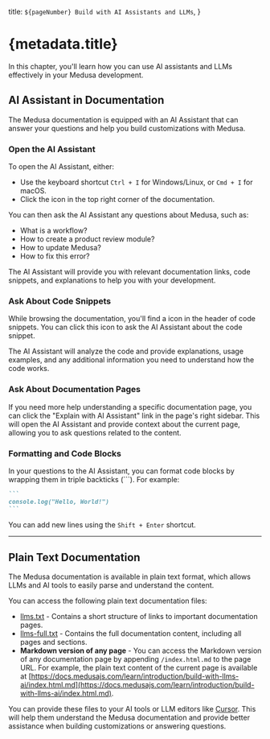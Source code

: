 
  title: `${pageNumber} Build with AI Assistants and LLMs`,
}

# {metadata.title}

In this chapter, you'll learn how you can use AI assistants and LLMs effectively in your Medusa development.

## AI Assistant in Documentation

The Medusa documentation is equipped with an AI Assistant that can answer your questions and help you build customizations with Medusa.

### Open the AI Assistant

To open the AI Assistant, either:

- Use the keyboard shortcut `Ctrl + I` for Windows/Linux, or `Cmd + I` for macOS.
- Click the <InlineIcon Icon={AiAssistent} alt="AI Assistant" /> icon in the top right corner of the documentation.

You can then ask the AI Assistant any questions about Medusa, such as:

- What is a workflow?
- How to create a product review module?
- How to update Medusa?
- How to fix this error?

The AI Assistant will provide you with relevant documentation links, code snippets, and explanations to help you with your development.

### Ask About Code Snippets

While browsing the documentation, you'll find a <InlineIcon Icon={AiAssistentLuminosity} alt="AI Assistant" /> icon in the header of code snippets. You can click this icon to ask the AI Assistant about the code snippet.

The AI Assistant will analyze the code and provide explanations, usage examples, and any additional information you need to understand how the code works.

### Ask About Documentation Pages

If you need more help understanding a specific documentation page, you can click the "Explain with AI Assistant" link in the page's right sidebar. This will open the AI Assistant and provide context about the current page, allowing you to ask questions related to the content.

### Formatting and Code Blocks

In your questions to the AI Assistant, you can format code blocks by wrapping them in triple backticks (```). For example:

~~~markdown
```
console.log("Hello, World!")
```
~~~

You can add new lines using the `Shift + Enter` shortcut.

---

## Plain Text Documentation

The Medusa documentation is available in plain text format, which allows LLMs and AI tools to easily parse and understand the content.

You can access the following plain text documentation files:

- [llms.txt](https://docs.medusajs.com/llms.txt) - Contains a short structure of links to important documentation pages.
- [llms-full.txt](https://docs.medusajs.com/llms-full.txt) - Contains the full documentation content, including all pages and sections.
- **Markdown version of any page** - You can access the Markdown version of any documentation page by appending `/index.html.md` to the page URL. For example, the plain text content of the current page is available at [https://docs.medusajs.com/learn/introduction/build-with-llms-ai/index.html.md](https://docs.medusajs.com/learn/introduction/build-with-llms-ai/index.html.md).

You can provide these files to your AI tools or LLM editors like [Cursor](https://docs.cursor.com/context/@-symbols/@-docs). This will help them understand the Medusa documentation and provide better assistance when building customizations or answering questions.
